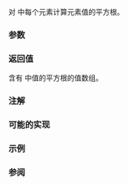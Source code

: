 {{cpp/title|sqrt{{small|(std::valarray)}}}}
{{cpp/numeric/valarray/navbar}}
{{ddcl|header=valarray|1=
template&lt; class T &gt;
valarray&lt;T&gt; sqrt( const valarray&lt;T&gt;&amp; va );
}}

对 {{c|va}} 中每个元素计算元素值的平方根。

===参数===
{{par begin}}
{{par|va|要应用操作到的值数组}}
{{par end}}

===返回值===
含有 {{c|va}} 中值的平方根的值数组。

===注解===
{{cpp/numeric/valarray/notes unq|sqrt}}

{{cpp/numeric/valarray/notes ret|sqrt}}

===可能的实现===
{{cpp/numeric/valarray/impl|sqrt}}

===示例===
{{example
|一次寻找几个{{enwiki|Cubic equation|三次方程}}的所有三个根（其中两个为复共轭）。
|code=
#include &lt;cassert&gt;
#include &lt;complex&gt;
#include &lt;cstddef&gt;
#include &lt;iostream&gt;
#include &lt;numbers&gt;
#include &lt;valarray&gt;

using CD = std::complex&lt;double&gt;;
using VA = std::valarray&lt;CD&gt;;

// 返回给定复数 x 的所有 n 个复根
VA root(CD x, unsigned n)
{
    const double mag = std::pow(std::abs(x), 1.0 / n);
    const double step = 2.0 * std::numbers::pi / n;
    double phase = std::arg(x) / n;
    VA v(n);
    for (std::size_t i{}; i != n; ++i, phase += step)
        v[i] = std::polar(mag, phase);
    return v;
}

// 返回 v 中各元素的 n 复根；输出 valarray 中首先包含 v[0] 的所有 n 个根，
// 然后是 v[1] 的所有 n 个根，等等。
VA root(VA v, unsigned n)
{
    VA o(v.size() * n);
    VA t(n);
    for (std::size_t i = 0; i != v.size(); ++i)
    {
        t = root(v[i], n);
        for (unsigned j = 0; j != n; ++j)
            o[n * i + j] = t[j];
    }
    return o;
}

// 容许给定舍入误差的浮点数比较器
inline bool is_equ(CD x, CD y, double tolerance = 0.000'000'001)
{
    return std::abs(std::abs(x) - std::abs(y)) &lt; tolerance;
}

int main()
{
    // 多项式 x³ + p·x + q 的输入系数
    const VA p{1, 2, 3, 4, 5, 6, 7, 8};
    const VA q{1, 2, 3, 4, 5, 6, 7, 8};

    // 求解器
    const VA d = std::sqrt(std::pow(q / 2, 2) + std::pow(p / 3, 3));
    const VA u = root(-q / 2 + d, 3);
    const VA n = root(-q / 2 - d, 3);

    // 为根分配内存：3 * 三次多项式个数
    VA x[3];
    for (std::size_t t = 0; t != 3; ++t)
        x[t].resize(p.size());

    auto is_proper_root = [](CD a, CD b, CD p) { return is_equ(a * b + p / 3.0, 0.0); };

    // 从（每个多项式）产生的 9 个根中筛出 6 个，仅保留 3 个根
    for (std::size_t i = 0; i != p.size(); ++i)
        for (std::size_t j = 0, r = 0; j != 3; ++j)
            for (std::size_t k = 0; k != 3; ++k)
                if (is_proper_root(u[3 * i + j], n[3 * i + k], p[i]))
                    x[r++][i] = u[3 * i + j] + n[3 * i + k];

    std::cout &lt;&lt; "Depressed cubic equation:   Root 1: \t\t Root 2: \t\t Root 3:\n";
    for (std::size_t i = 0; i != p.size(); ++i)
    {
        std::cout &lt;&lt; "x³ + " &lt;&lt; p[i] &lt;&lt; "·x + " &lt;&lt; q[i] &lt;&lt; " = 0  "
                  &lt;&lt; std::fixed &lt;&lt; x[0][i] &lt;&lt; "  " &lt;&lt; x[1][i] &lt;&lt; "  " &lt;&lt; x[2][i]
                  &lt;&lt; std::defaultfloat &lt;&lt; '\n';

        assert(is_equ(std::pow(x[0][i], 3) + x[0][i] * p[i] + q[i], 0.0));
        assert(is_equ(std::pow(x[1][i], 3) + x[1][i] * p[i] + q[i], 0.0));
        assert(is_equ(std::pow(x[2][i], 3) + x[2][i] * p[i] + q[i], 0.0));
    }
}
|output=
Depressed cubic equation:   Root 1:              Root 2:                 Root 3:
x³ + (1,0)·x + (1,0) = 0  (-0.682328,0.000000)  (0.341164,1.161541)  (0.341164,-1.161541)
x³ + (2,0)·x + (2,0) = 0  (-0.770917,0.000000)  (0.385458,1.563885)  (0.385458,-1.563885)
x³ + (3,0)·x + (3,0) = 0  (-0.817732,0.000000)  (0.408866,1.871233)  (0.408866,-1.871233)
x³ + (4,0)·x + (4,0) = 0  (-0.847708,0.000000)  (0.423854,2.130483)  (0.423854,-2.130483)
x³ + (5,0)·x + (5,0) = 0  (-0.868830,0.000000)  (0.434415,2.359269)  (0.434415,-2.359269)
x³ + (6,0)·x + (6,0) = 0  (-0.884622,0.000000)  (0.442311,2.566499)  (0.442311,-2.566499)
x³ + (7,0)·x + (7,0) = 0  (-0.896922,0.000000)  (0.448461,2.757418)  (0.448461,-2.757418)
x³ + (8,0)·x + (8,0) = 0  (-0.906795,0.000000)  (0.453398,2.935423)  (0.453398,-2.935423)
}}

===参阅===
{{dsc begin}}
{{dsc inc|cpp/numeric/valarray/dsc pow}}
{{dsc inc|cpp/numeric/math/dsc sqrt}}
{{dsc inc|cpp/numeric/complex/dsc sqrt}}
{{dsc end}}

{{langlinks|de|en|es|fr|it|ja|pt|ru}}